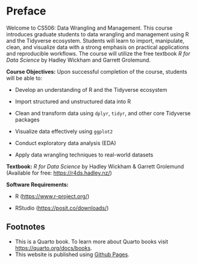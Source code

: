 # Preface {.unnumbered}

Welcome to CS506: Data Wrangling and Management. This course introduces graduate students to data wrangling and management using R and the Tidyverse ecosystem. Students will learn to import, manipulate, clean, and visualize data with a strong emphasis on practical applications and reproducible workflows. The course will utilize the free textbook *R for Data Science* by Hadley Wickham and Garrett Grolemund.

**Course Objectives:** Upon successful completion of the course, students will be able to:

-   Develop an understanding of R and the Tidyverse ecosystem

-   Import structured and unstructured data into R

-   Clean and transform data using `dplyr`, `tidyr`, and other core Tidyverse packages

-   Visualize data effectively using `ggplot2`

-   Conduct exploratory data analysis (EDA)

-   Apply data wrangling techniques to real-world datasets

**Textbook:** *R for Data Science* by Hadley Wickham & Garrett Grolemund (Available for free: <https://r4ds.hadley.nz/>)

**Software Requirements:**

-   R (<https://www.r-project.org/>)

-   RStudio (<https://posit.co/downloads/>)

## Footnotes

-   This is a Quarto book. To learn more about Quarto books visit [https://quarto.org/docs/books](https://quarto.org/docs/books){target="_blank"}.
-   This website is published using [Github Pages](https://pages.github.com/){target="_blank"}.
